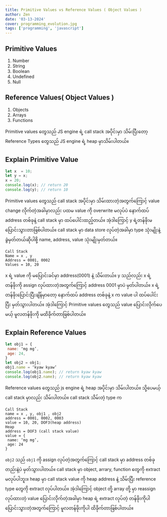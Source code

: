 ```yaml
---
title: Primitive Values vs Reference Values ( Object Values )
author: Zen
date: '03-13-2024'
cover: programming_evolution.jpg
tags: ['programming', 'javascript']
---
```


## Primitive Values
1. Number
2. String
3. Boolean
4. Undefined
5. Null

## Reference Values( Object Values )
1. Objects
2. Arrays
3. Functions

Primitive values တွေသည် JS engine ရဲ့ call stack အပိုင်းမှာ သိမ်းပြီးတော့ Reference Types တွေသည် JS engine ရဲ့ heap မှာသိမ်းပါတယ်။

## Explain Primitive Value

```js
let x  = 10;
let y = x;
x = 20;
console.log(x); // return 20
console.log(y); // return 10
```

Primitive values တွေသည် call stack အပိုင်းမှာ သိမ်းထားတဲ့အတွက်ကြောင့် value change လိုက်တဲ့အခါမှာလည်း ပထမ value ကို overwrite မလုပ်ပဲ နောက်ထပ် address တစ်ခုနဲ့ call stack မှာ ထပ်ပေါင်းထည့်တယ်။ အဲ့ဒါကြောင့် y ရဲ့တန်ဖိုးမပြောင်းသွားတာဖြစ်ပါတယ်။ call stack မှာ data store လုပ်တဲ့အခါမှာ type သုံးမျိုးနဲ့ ခွဲမှတ်တယ်ဆိုပါစို့ name, address, value သုံးမျိုးမှတ်တယ်။

```plaintext
Call Stack
Name = x , y
Address = 0001, 0002
Values = 10, 20
```

x ရဲ့ value ကို မပြောင်းခင်မှာ address(0001) နဲ့ သိမ်းတယ်။ y သည်လည်း x ရဲ့တန်ဖိုးကို assign လုပ်ထားတဲ့အတွက်ကြောင့် address 0001 မှာပဲ မှတ်ပါတယ်။ x ရဲ့တန်ဖိုးပြောင်းပြီးချိန်မှာတော့ နောက်ထပ် address တစ်ခုနဲ့ x က value ပါ ထပ်ပေါင်းပြီး မှတ်သွားပါတယ်။ အဲ့ဒါကြောင့် Primitive values တွေသည် value ပြောင်းလိုက်ပေမယ့် မူလတန်ဖိုးကို မထိခိုက်တာဖြစ်ပါတယ်။

## Explain Reference Values

```js
let obj1 = {
 name: ‘mg mg’,
 age: 24,
}
let obj2 = obj1;
obj1.name = ‘kyaw kyaw’
console.log(obj1.name); // return kyaw kyaw
console.log(obj2.name); // return kyaw kyaw
```

Reference values တွေသည် js engine ရဲ့ heap အပိုင်းမှာ သိမ်းပါတယ်။ သို့ပေမယ့် call stack မှာလည်း သိမ်းပါတယ်။ call stack သိမ်းတဲ့ type က

```plaintext
Call Stack
name = x , y, obj1 , obj2
address = 0001, 0002, 0003
value = 10, 20, DOF3(heap address)
Heap
address = DOF3 (call stack value)
value = {
 name: ‘mg mg’,
 age: 24
}
```

`obj2` သည် `obj1` ကို assign လုပ်တဲ့အတွက်ကြောင့် call stack မှာ address တစ်ခုတည်းနဲ့ပဲ မှတ်သွားပါတယ်။ call stack မှာ object, arrary, function တွေကို extract မလုပ်ပါဘူး။ heap မှာ call stack value ကို heap address နဲ့ သိမ်းပြီး reference type တွေကို extract လုပ်ပါတယ်။ အဲ့ဒါကြောင့် object တို့ array တို့ မှာ reassign လုပ်ထားတဲ့ value ပြောင်းလိုက်တဲ့အခါမှာ heap ရဲ့ extract လုပ်တဲ့ တန်ဖိုးကိုပါ ပြောင်းသွားတဲ့အတွက်ကြောင့် မူလတန်ဖိုးကိုပါ ထိခိုက်တာဖြစ်ပါတယ်။